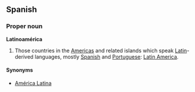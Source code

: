 ==Spanish==

===Proper noun===
'''Latinoamérica'''

# Those countries in the [[Americas]] and related islands which speak [[Latin]]-derived languages, mostly [[Spanish]] and [[Portuguese]]: [[Latin America]].

====Synonyms====
*[[América Latina]]